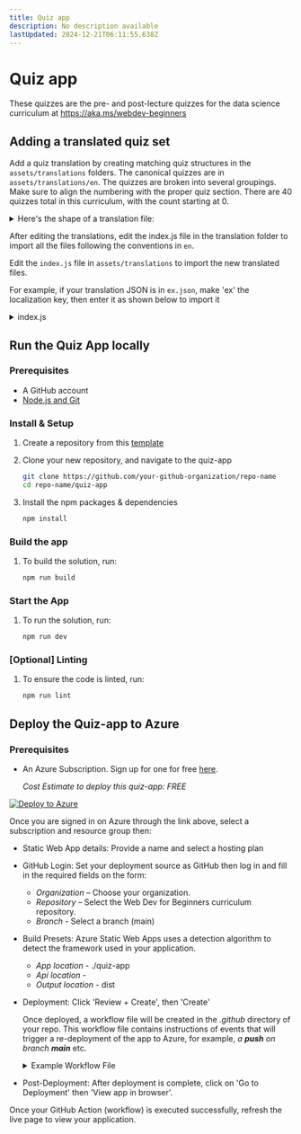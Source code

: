 ```yaml
---
title: Quiz app
description: No description available
lastUpdated: 2024-12-21T06:11:55.638Z
---
```


# Quiz app

These quizzes are the pre- and post-lecture quizzes for the data science curriculum at https://aka.ms/webdev-beginners

## Adding a translated quiz set

Add a quiz translation by creating matching quiz structures in the `assets/translations` folders. The canonical quizzes are in `assets/translations/en`. The quizzes are broken into several groupings. Make sure to align the numbering with the proper quiz section. There are 40 quizzes total in this curriculum, with the count starting at 0.

  
<details>
<summary>Here's the shape of a translation file:</summary>

```
[
    {
        "title": "A title",
        "complete": "A complete button title",
        "error": "An error message upon selecting the wrong answer",
        "quizzes": [
            {
                "id": 1,
                "title": "Title",
                "quiz": [
                    {
                        "questionText": "The question asked",
                        "answerOptions": [
                            {
                                "answerText": "Option 1 title",
                                "isCorrect": true
                            },
                            {
                                "answerText": "Option 2 title",
                                "isCorrect": false
                            }
                        ]
                    }
                ]
            }
        ]
    }
]
```
</details>

After editing the translations, edit the index.js file in the translation folder to import all the files following the conventions in `en`.

Edit the `index.js` file in `assets/translations` to import the new translated files. 

For example, if your translation JSON is in `ex.json`,  make 'ex' the localization key, then enter it as shown below to import it 

<details>
<summary>index.js</summary>

```
import ex from "./ex.json";

// if 'ex' is localization key then enter it like so in `messages` to expose it 

const messages = {
  ex: ex[0],
};

export default messages;
```

</details>

## Run the Quiz App locally

### Prerequisites

- A GitHub account
- [Node.js and Git](https://nodejs.org/)

### Install & Setup

1. Create a repository from this [template](https://github.com/new?template_name=Web-Dev-For-Beginners&template_owner=microsoft) 

1. Clone your new repository, and navigate to the quiz-app

   ```bash
   git clone https://github.com/your-github-organization/repo-name
   cd repo-name/quiz-app
   ```

1. Install the npm packages & dependencies

   ```bash
   npm install
   ```

### Build the app

1. To build the solution, run:

   ```bash
   npm run build
   ```

### Start the App

1. To run the solution, run:

    ```bash
    npm run dev
    ```

### [Optional] Linting

1. To ensure the code is linted, run:

    ```bash
    npm run lint
    ```

## Deploy the Quiz-app to Azure 

### Prerequisites
- An Azure Subscription. Sign up for one for free [here](https://aka.ms/azure-free).

    _Cost Estimate to deploy this quiz-app: FREE_

[![Deploy to Azure](https://aka.ms/deploytoazurebutton)](https://portal.azure.com/#create/Microsoft.StaticApp)

Once you are signed in on Azure through the link above, select a subscription and resource group then:

- Static Web App details: Provide a name and select a hosting plan
- GitHub Login: Set your deployment source as GitHub then log in and fill in the required fields on the form:
    - *Organization* – Choose your organization.
    - *Repository* – Select the Web Dev for Beginners curriculum repository. 
    - *Branch* - Select a branch (main) 
- Build Presets: Azure Static Web Apps uses a detection algorithm to detect the framework used in your application. 
    - *App location* - ./quiz-app
    - *Api location* -
    - *Output location* - dist
- Deployment: Click 'Review + Create', then 'Create'

    Once deployed, a workflow file will be created in the *.github* directory of your repo.  This workflow file contains instructions of events that will trigger a re-deployment of the app to Azure, for example, _a **push** on branch **main**_ etc.

    <details>
    <summary>Example Workflow File</summary>
    Here’s an example of what the GitHub Actions workflow file might look like:
    name: Azure Static Web Apps CI/CD

    ```
    on:
    push:
        branches:
        - main
    pull_request:
        types: [opened, synchronize, reopened, closed]
        branches:
        - main

    jobs:
    build_and_deploy_job:
        runs-on: ubuntu-latest
        name: Build and Deploy Job
        steps:
        - uses: actions/checkout@v2
        - name: Build And Deploy
            id: builddeploy
            uses: Azure/static-web-apps-deploy@v1
            with:
            azure_static_web_apps_api_token: ${{ secrets.AZURE_STATIC_WEB_APPS_API_TOKEN }}
            repo_token: ${{ secrets.GITHUB_TOKEN }}
            action: "upload"
            app_location: "quiz-app" # App source code path
            api_location: ""API source code path optional
            output_location: "dist" #Built app content directory - optional
    ```

    </details>

- Post-Deployment: After deployment is complete, click on 'Go to Deployment' then 'View app in browser'.

Once your GitHub Action (workflow) is executed successfully, refresh the live page to view your application.

